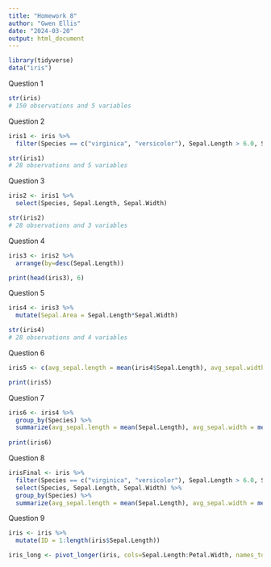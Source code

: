 ```yaml
---
title: "Homework 8"
author: "Gwen Ellis"
date: "2024-03-20"
output: html_document
---
```



```r
library(tidyverse)
data("iris")
```


Question 1
```r
str(iris)
# 150 observations and 5 variables

```


Question 2
```r
iris1 <- iris %>% 
  filter(Species == c("virginica", "versicolor"), Sepal.Length > 6.0, Sepal.Width > 2.5)

str(iris1)
# 28 observations and 5 variables
```

Question 3
```r
iris2 <- iris1 %>%
  select(Species, Sepal.Length, Sepal.Width)

str(iris2)
# 28 observations and 3 variables
```

Question 4
```r
iris3 <- iris2 %>% 
  arrange(by=desc(Sepal.Length))

print(head(iris3), 6)

```

Question 5
```r
iris4 <- iris3 %>% 
  mutate(Sepal.Area = Sepal.Length*Sepal.Width)

str(iris4)
# 28 observations and 4 variables
```

Question 6
```r
iris5 <- c(avg_sepal.length = mean(iris4$Sepal.Length), avg_sepal.width = mean(iris4$Sepal.Width), avg_sepal.area = mean(iris4$Sepal.Area))

print(iris5)

```

Question 7
```r
iris6 <- iris4 %>% 
  group_by(Species) %>%
  summarize(avg_sepal.length = mean(Sepal.Length), avg_sepal.width = mean(Sepal.Width), number=n())
  
print(iris6)
```

Question 8
```r
irisFinal <- iris %>% 
  filter(Species == c("virginica", "versicolor"), Sepal.Length > 6.0, Sepal.Width > 2.5) %>% 
  select(Species, Sepal.Length, Sepal.Width) %>% 
  group_by(Species) %>%
  summarize(avg_sepal.length = mean(Sepal.Length), avg_sepal.width = mean(Sepal.Width), number=n())

```

Question 9
```r
iris <- iris %>% 
  mutate(ID = 1:length(iris$Sepal.Length))

iris_long <- pivot_longer(iris, cols=Sepal.Length:Petal.Width, names_to="Meaure", values_to="Value")

```

